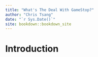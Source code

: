 ```yaml
--- 
title: "What's The Deal With GameStop?"
author: "Chris Tsang"
date: "`r Sys.Date()`"
site: bookdown::bookdown_site
---
```


# Introduction {-}




